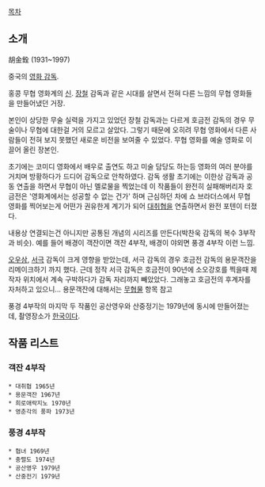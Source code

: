[[목차]]

== 소개 ==
胡金銓 (1931~1997)

중국의 [[영화 감독]].

홍콩 무협 영화계의 [[신]]. [[장철]] 감독과 같은 시대를 살면서 전혀 다른 느낌의 무협 영화들을 만들어냈던 거장.

본인이 상당한 무술 실력을 가지고 있었던 장철 감독과는 다르게 호금전 감독의 경우 무술이나 무협에 대한걸 거의 모르고 살았다. 그렇기 때문에 오히려 무협 영화에서 다른 사람들이 전혀 보지 못했던 새로운 비전을 보여줄 수 있었다. 무협 영화를 예술 영화로 이끌어 올린 장본인.

초기에는 코미디 영화에서 배우로 출연도 하고 미술 담당도 하는등 영화의 여러 분야를 거치며 방황하다가 드디어 감독으로 안착하였다. 감독 생활 초기에는 이한상 감독과 공동 연출을 하면서 무협이 아닌 멜로물을 찍었는데 이 작품들이 완전히 실패해버리자 호금전은 '영화계에서는 성공할 수 없는 건가' 하며 근심하던 차에 쇼 브라더스에서 무협 영화를 찍어보는게 어떤가 권유한게 계기가 되어 [[대취협]]을 연출하면서 완전 포텐이 터졌다. 

내용상 연결되는건 아니지만 공통된 개념의 시리즈를 만든다(박찬욱 감독의 복수 3부작과 비슷). 예를 들어 배경이 객잔이면 객잔 4부작, 배경이 야외면 풍경 4부작 이런 느낌. 

[[오우삼]], [[서극]] 감독이 크게 영향을 받았는데, 서극 감독의 경우 호금전 감독의 용문객잔을 리메이크하기 까지 했다. 근데 정작 서극 감독은 호금전이 90년에 소오강호를 찍을때 제작자 위치에서 계속 구박하다가 감독 자리까지 빼았았다. 그래놓고 호금전의 후계자를 자처하고 있으니... 용문객잔에 대해서는 [[무협물]] 항목 참고

풍경 4부작의 마지막 두 작품인 공산영우와 산중정기는 1979년에 동시에 만들어졌는데, 촬영장소가 [[한국]]이다.

== 작품 리스트 ==
=== 객잔 4부작 ===
 * 대취협 1965년
 * 용문객잔 1967년
 * 희로애락지노 1970년
 * 영춘각의 풍파 1973년
=== 풍경 4부작 ===
 * 협녀 1969년
 * 충렬도 1974년
 * 공산영우 1979년
 * 산중전기 1979년
